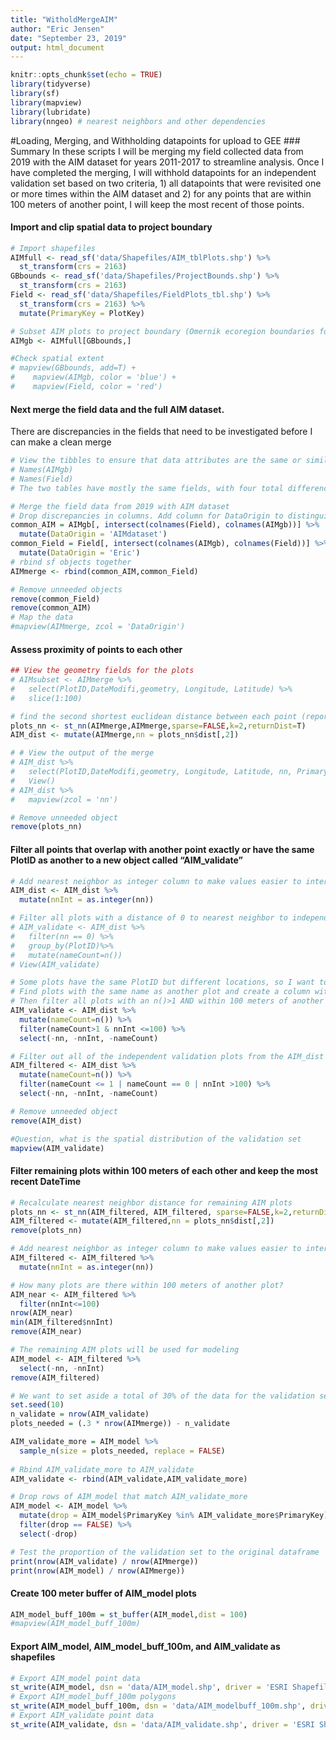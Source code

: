 ```yaml
---
title: "WitholdMergeAIM"
author: "Eric Jensen"
date: "September 23, 2019"
output: html_document
---
```



```r
knitr::opts_chunk$set(echo = TRUE)
library(tidyverse)
library(sf)
library(mapview)
library(lubridate)
library(nngeo) # nearest neighbors and other dependencies
```

#Loading, Merging, and Withholding datapoints for upload to GEE
### Summary
In these scripts I will be merging my field collected data from 2019 with the AIM dataset for years 2011-2017 to streamline analysis. Once I have completed the merging, I will withhold datapoints for an independent validation set based on two criteria, 1) all datapoints that were revisited one or more times within the AIM dataset and 2) for any points that are within 100 meters of another point, I will keep the most recent of those points.

#### Import and clip spatial data to project boundary

```r
# Import shapefiles
AIMfull <- read_sf('data/Shapefiles/AIM_tblPlots.shp') %>%
  st_transform(crs = 2163)
GBbounds <- read_sf('data/Shapefiles/ProjectBounds.shp') %>%
  st_transform(crs = 2163)
Field <- read_sf('data/Shapefiles/FieldPlots_tbl.shp') %>%
  st_transform(crs = 2163) %>%
  mutate(PrimaryKey = PlotKey)

# Subset AIM plots to project boundary (Omernik ecoregion boundaries for Great Basin)
AIMgb <- AIMfull[GBbounds,]

#Check spatial extent
# mapview(GBbounds, add=T) +
#    mapview(AIMgb, color = 'blue') + 
#    mapview(Field, color = 'red')
```

#### Next merge the field data and the full AIM dataset. 
There are discrepancies in the fields that need to be investigated before I can make a clean merge

```r
# View the tibbles to ensure that data attributes are the same or similar
# Names(AIMgb)
# Names(Field)
# The two tables have mostly the same fields, with four total differences.

# Merge the field data from 2019 with AIM dataset
# Drop discrepancies in columns. Add column for DataOrigin to distinguish my field data from the AIM dataset
common_AIM = AIMgb[, intersect(colnames(Field), colnames(AIMgb))] %>%
  mutate(DataOrigin = 'AIMdataset')
common_Field = Field[, intersect(colnames(AIMgb), colnames(Field))] %>%
  mutate(DataOrigin = 'Eric')
# rbind sf objects together
AIMmerge <- rbind(common_AIM,common_Field)

# Remove unneeded objects
remove(common_Field)
remove(common_AIM)
# Map the data
#mapview(AIMmerge, zcol = 'DataOrigin')
```

#### Assess proximity of points to each other

```r
## View the geometry fields for the plots
# AIMsubset <- AIMmerge %>%
#   select(PlotID,DateModifi,geometry, Longitude, Latitude) %>%
#   slice(1:100)

# find the second shortest euclidean distance between each point (reported back in meters)
plots_nn <- st_nn(AIMmerge,AIMmerge,sparse=FALSE,k=2,returnDist=T)
AIM_dist <- mutate(AIMmerge,nn = plots_nn$dist[,2]) 

# # View the output of the merge
# AIM_dist %>%
#   select(PlotID,DateModifi,geometry, Longitude, Latitude, nn, PrimaryKey) %>%
#   View()
# AIM_dist %>%
#   mapview(zcol = 'nn')

# Remove unneeded object
remove(plots_nn)
```

#### Filter all points that overlap with another point exactly or have the same PlotID as another to a new object called "AIM_validate"

```r
# Add nearest neighbor as integer column to make values easier to interpret in AIM_dist object
AIM_dist <- AIM_dist %>%
  mutate(nnInt = as.integer(nn))

# Filter all plots with a distance of 0 to nearest neighbor to independent validation object
# AIM_validate <- AIM_dist %>%
#   filter(nn == 0) %>%
#   group_by(PlotID)%>%
#   mutate(nameCount=n())
# View(AIM_validate)

# Some plots have the same PlotID but different locations, so I want to grab those too.
# Find plots with the same name as another plot and create a column with the n() of each plot name. 
# Then filter all plots with an n()>1 AND within 100 meters of another plot
AIM_validate <- AIM_dist %>%
  mutate(nameCount=n()) %>%
  filter(nameCount>1 & nnInt <=100) %>%
  select(-nn, -nnInt, -nameCount)

# Filter out all of the independent validation plots from the AIM_dist dataframe and nearest neighbor and count columns
AIM_filtered <- AIM_dist %>%
  mutate(nameCount=n()) %>% 
  filter(nameCount <= 1 | nameCount == 0 | nnInt >100) %>% 
  select(-nn, -nnInt, -nameCount)

# Remove unneeded object
remove(AIM_dist)

#Question, what is the spatial distribution of the validation set
mapview(AIM_validate)
```

#### Filter remaining plots within 100 meters of each other and keep the most recent DateTime
```r
# Recalculate nearest neighbor distance for remaining AIM plots
plots_nn <- st_nn(AIM_filtered, AIM_filtered, sparse=FALSE,k=2,returnDist=T)
AIM_filtered <- mutate(AIM_filtered,nn = plots_nn$dist[,2])
remove(plots_nn)

# Add nearest neighbor as integer column to make values easier to interpret in AIM_dist object
AIM_filtered <- AIM_filtered %>%
  mutate(nnInt = as.integer(nn))

# How many plots are there within 100 meters of another plot?
AIM_near <- AIM_filtered %>% 
  filter(nnInt<=100) 
nrow(AIM_near)
min(AIM_filtered$nnInt)
remove(AIM_near)

# The remaining AIM plots will be used for modeling
AIM_model <- AIM_filtered %>%
  select(-nn, -nnInt)
remove(AIM_filtered)

# We want to set aside a total of 30% of the data for the validation set. So we need to check that.
set.seed(10)
n_validate = nrow(AIM_validate)
plots_needed = (.3 * nrow(AIMmerge)) - n_validate

AIM_validate_more = AIM_model %>%
  sample_n(size = plots_needed, replace = FALSE)
  
# Rbind AIM_validate_more to AIM_validate
AIM_validate <- rbind(AIM_validate,AIM_validate_more)

# Drop rows of AIM_model that match AIM_validate_more
AIM_model <- AIM_model %>%
  mutate(drop = AIM_model$PrimaryKey %in% AIM_validate_more$PrimaryKey) %>%
  filter(drop == FALSE) %>%
  select(-drop)

# Test the proportion of the validation set to the original dataframe
print(nrow(AIM_validate) / nrow(AIMmerge))
print(nrow(AIM_model) / nrow(AIMmerge))
```

#### Create 100 meter buffer of AIM_model plots
```r
AIM_model_buff_100m = st_buffer(AIM_model,dist = 100)
#mapview(AIM_model_buff_100m)
```

#### Export AIM_model, AIM_model_buff_100m, and AIM_validate as shapefiles
```r
# Export AIM_model point data
st_write(AIM_model, dsn = 'data/AIM_model.shp', driver = 'ESRI Shapefile', delete_dsn = TRUE)
# Export AIM_model_buff_100m polygons
st_write(AIM_model_buff_100m, dsn = 'data/AIM_modelbuff_100m.shp', driver = 'ESRI Shapefile', delete_dsn = TRUE)
# Export AIM_validate point data
st_write(AIM_validate, dsn = 'data/AIM_validate.shp', driver = 'ESRI Shapefile', delete_dsn = TRUE)
```

